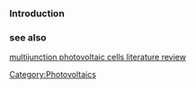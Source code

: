 ==='''Introduction'''===

==='''see also'''===

[[multijunction photovoltaic cells literature review]]

[[Category:Photovoltaics]]